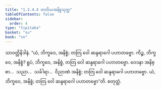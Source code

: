 ```yaml
---
title: "1.3.4.4 တတိယအနိစ္စသုတ္တ"
tableOfContents: false
sidebar:
  order: 4
type: "tipitaka"
basket: "su"
book: "sn"
---
```



<DynamicBreadcrumb />

<Division number="139" book="sn" e="ch" v="18" p="300">

<Paragraph number="767" book="sn">
သာဝတ္ထိနိဒါနံ. “ယံ, ဘိက္ခဝေ, အနိစ္စံ; တတြ ဝေါ ဆန္ဒရာဂေါ ပဟာတဗ္ဗော. ကိဉ္စ, ဘိက္ခဝေ, အနိစ္စံ? ရူပံ, ဘိက္ခဝေ, အနိစ္စံ, တတြ ဝေါ ဆန္ဒရာဂေါ ပဟာတဗ္ဗော. ဝေဒနာ အနိစ္စာ…  သညာ…  သင်္ခါရာ…  ဝိညာဏံ အနိစ္စံ; တတြ ဝေါ ဆန္ဒရာဂေါ ပဟာတဗ္ဗော. ယံ, ဘိက္ခဝေ, အနိစ္စံ; တတြ ဝေါ ဆန္ဒရာဂေါ ပဟာတဗ္ဗော”တိ.

</Paragraph>
</Division>

<Paragraph number="768" type="center" book="sn">
စတုတ္ထံ.
</Paragraph>